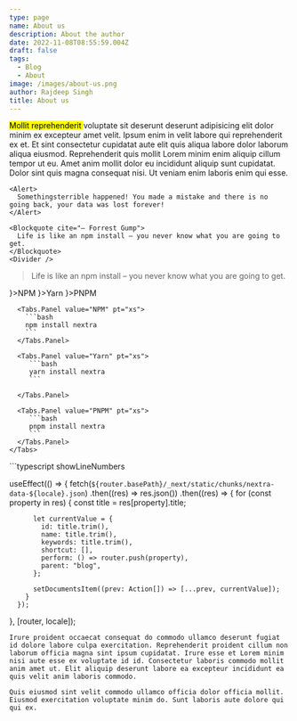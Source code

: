 ```yaml
---
type: page
name: About us
description: About the author
date: 2022-11-08T08:55:59.004Z
draft: false
tags:
  - Blog
  - About
image: /images/about-us.png
author: Rajdeep Singh
title: About us
---
```




<Mark> Mollit reprehenderit </Mark>voluptate sit deserunt deserunt adipisicing elit dolor minim ex excepteur amet velit. Ipsum enim in velit labore qui reprehenderit ex et. Et sint consectetur cupidatat aute elit quis aliqua labore dolor laborum aliqua eiusmod. Reprehenderit quis mollit Lorem minim enim aliquip cillum tempor ut eu. Amet anim mollit dolor eu incididunt aliquip sunt cupidatat. Dolor sint quis magna consequat nisi. Ut veniam enim laboris enim qui esse.

    <Alert>
      Somethingsterrible happened! You made a mistake and there is no going back, your data was lost forever!
    </Alert>

    <Blockquote cite="– Forrest Gump">
      Life is like an npm install – you never know what you are going to get.
    </Blockquote>
    <Divider />
>  Life is like an npm install – you never know what you are going to get.
<Divider />
 <Tabs defaultValue="NPM">
      <Tabs.List>
        <Tabs.Tab value="NPM" icon={<IconPhoto size="0.8rem" />}>NPM</Tabs.Tab>
        <Tabs.Tab value="Yarn" icon={<IconMessageCircle size="0.8rem" />}>Yarn</Tabs.Tab>
        <Tabs.Tab value="PNPM" icon={<IconSettings size="0.8rem" />}>PNPM</Tabs.Tab>
      </Tabs.List>

      <Tabs.Panel value="NPM" pt="xs">
        ```bash
        npm install nextra 
        ```
      </Tabs.Panel>

      <Tabs.Panel value="Yarn" pt="xs">
         ```bash
         yarn install nextra
         ```

      </Tabs.Panel>

      <Tabs.Panel value="PNPM" pt="xs">
         ```bash
         pnpm install nextra 
         ```
      </Tabs.Panel>
    </Tabs>

<Divider my="sm" size="lg" variant="dotted" />
```typescript showLineNumbers

  useEffect(() => {
    fetch(`${router.basePath}/_next/static/chunks/nextra-data-${locale}.json`)
      .then((res) => res.json())
      .then((res) => {
        for (const property in res) {
          const title = res[property].title;

          let currentValue = {
            id: title.trim(),
            name: title.trim(),
            keywords: title.trim(),
            shortcut: [],
            perform: () => router.push(property),
            parent: "blog",
          };

          setDocumentsItem((prev: Action[]) => [...prev, currentValue]);
        }
      });
  }, [router, locale]);

```
Irure proident occaecat consequat do commodo ullamco deserunt fugiat id dolore labore culpa exercitation. Reprehenderit proident cillum non laborum officia magna sint ipsum cupidatat. Irure esse et Lorem minim nisi aute esse ex voluptate id id. Consectetur laboris commodo mollit anim amet ut. Elit aliquip deserunt labore ea excepteur incididunt ea quis velit anim laboris commodo.

Quis eiusmod sint velit commodo ullamco officia dolor officia mollit. Eiusmod exercitation voluptate minim do. Sunt laboris aute dolore qui qui ex.

